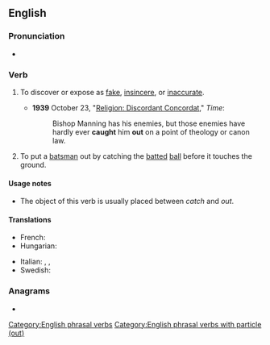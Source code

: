 ==English==

===Pronunciation===
* {{audio|en-au-catch out.ogg|Audio (AU)|lang=en}}

===Verb===
{{en-verb|catches out|catching out|caught out}}

# {{lb|en|transitive}} To discover or expose as [[fake]], [[insincere]], or [[inaccurate]].
#* '''1939''' October 23, "[http://www.time.com/time/magazine/article/0,9171,772262,00.html Religion: Discordant Concordat]," ''Time'':
#*: Bishop Manning has his enemies, but those enemies have hardly ever '''caught''' him '''out''' on a point of theology or canon law.
# {{lb|en|transitive|cricket}} To put a [[batsman]] out by catching the [[batted]] [[ball]] before it touches the ground.

====Usage notes====
* The object of this verb is usually placed between ''catch'' and ''out''.

====Translations====
{{trans-top|to discover or expose as fake, insincere, or inaccurate}}
* French: {{t+|fr|piéger}}
* Hungarian: {{t+|hu|rajtakap}}
{{trans-mid}}
* Italian: {{t|it|cogliere sul fatto}}, {{t+|it|sorprendere}}, {{t|it|prendere sul fatto}}
* Swedish: {{t+|sv|komma på}}
{{trans-bottom}}

===Anagrams===
* {{anagrams|en|a=acchottu|outcatch}}

[[Category:English phrasal verbs]]
[[Category:English phrasal verbs with particle (out)]]